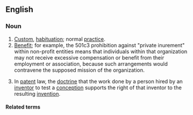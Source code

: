 ==English==

===Noun===
{{en-noun}}

# [[custom|Custom]], [[habituation]]; normal [[practice]].
# [[benefit|Benefit]]; for example, the 501c3 prohibition against "private inurement" within non-profit entities means that individuals within that organization may not receive excessive compensation or benefit from their employment or association, because such arrangements would contravene the supposed mission of the organization.
# {{legal}} In [[patent]] law, the [[doctrine]] that the work done by a person hired by an [[inventor]] to test a [[conception]] supports the right of that inventor to the resulting [[invention]].

====Related terms====
